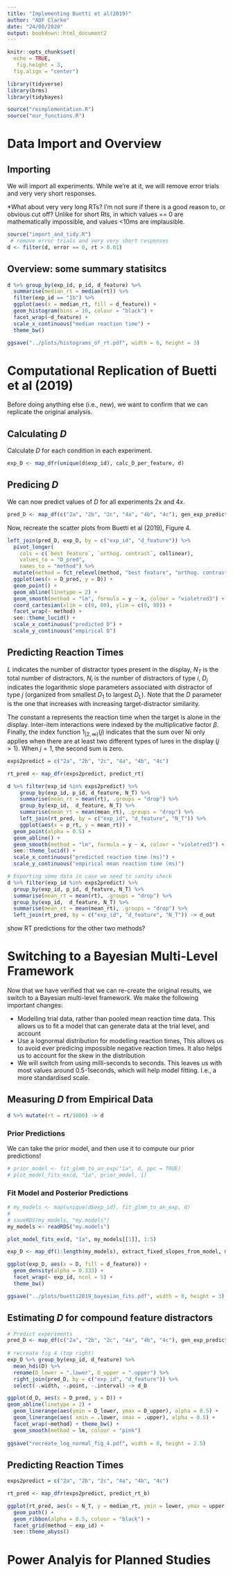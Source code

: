 ```yaml
---
title: "Implementing Buetti et al(2019)"
author: "ADF Clarke"
date: "24/08/2020"
output: bookdown::html_document2
---
```


```r
knitr::opts_chunk$set(
  echo = TRUE,
   fig.height = 3,
  fig.align = "center")

library(tidyverse)
library(brms)
library(tidybayes)

source("reimplementation.R")
source("our_functions.R")
```
# Data Import and Overview

## Importing

We will import all experiments. While we're at it, we will remove error trials and very very short responses.

*What about very very long RTs? I'm not sure if there is a good reason to, or obvious cut off? Unlike for short Rts, in which values == 0 are mathematically impossible, and values <10ms are implausible. 
  
```r
source("import_and_tidy.R")
 # remove error trials and very very short responses
d <- filter(d, error == 0, rt > 0.01)
```

## Overview: some summary statisitcs

```r
d %>% group_by(exp_id, p_id, d_feature) %>%
  summarise(median_rt = median(rt)) %>%
  filter(exp_id == "1b") %>%
  ggplot(aes(x = median_rt, fill = d_feature)) + 
  geom_histogram(bins = 10, colour = "black") + 
  facet_wrap(~d_feature) + 
  scale_x_continuous("median reaction time") +
  theme_bw()

ggsave("../plots/histograms_of_rt.pdf", width = 6, height = 3)
```

# Computational Replication of Buetti et al (2019)

Before doing anything else (i.e., new), we want to confirm that we can replicate the original analysis.

## Calculating $D$

Calculate $D$ for each condition in each experiment. 

```r
exp_D <- map_dfr(unique(d$exp_id), calc_D_per_feature, d)
```

## Predicing $D$

We can now predict values of $D$ for all experiments 2x and 4x. 

```r
pred_D <- map_df(c("2a", "2b", "2c", "4a", "4b", "4c"), gen_exp_predictions)
```
 
Now, recreate the scatter plots from Buetti et al (2019), Figure 4.

```r
left_join(pred_D, exp_D, by = c("exp_id", "d_feature")) %>%
  pivot_longer(
    cols = c(`best feature`, `orthog. contrast`, collinear),
    values_to = "D_pred",
    names_to = "method") %>%
  mutate(method = fct_relevel(method, "best feature", "orthog. contrast")) %>%
  ggplot(aes(x = D_pred, y = D)) +
  geom_point() + 
  geom_abline(linetype = 2) +
  geom_smooth(method = "lm", formula = y ~ x, colour = "violetred3") + 
  coord_cartesian(xlim = c(0, 80), ylim = c(0, 80)) + 
  facet_wrap(~ method) + 
  see::theme_lucid() + 
  scale_x_continuous("predicted D") + 
  scale_y_continuous("empirical D")
```

## Predicting Reaction Times

$L$ indicates the number of distractor types present in the display, $N_T$ is the total number of distractors, $N_i$ is the number of distractors of type $i$, $D_j$ indicates the logarithmic slope parameters associated with distractor of type $j$ (organized from smallest $D_1$ to largest $D_L$). Note that the $D$ parameter is the one that increases with increasing target-distractor similarity.

The constant a represents the reaction time when the target is alone in the display. Inter-item interactions were indexed by the multiplicative factor $\beta$. Finally, the index function $1_{[2, \infty)} (j)$ indicates that the sum over Ni only applies when there are at least two different types of lures in the display $(j > 1)$. When $j = 1$, the second sum is zero.

```r
exps2predict = c("2a", "2b", "2c", "4a", "4b", "4c")

rt_pred <- map_dfr(exps2predict, predict_rt)

d %>% filter(exp_id %in% exps2predict) %>%
	group_by(exp_id, p_id, d_feature, N_T) %>%
	summarise(mean_rt = mean(rt), .groups = "drop") %>%
	group_by(exp_id,  d_feature, N_T) %>%
	summarise(mean_rt = mean(mean_rt), .groups = "drop") %>%
	left_join(rt_pred, by = c("exp_id", "d_feature", "N_T")) %>% 
	ggplot(aes(x = p_rt, y = mean_rt)) + 
  geom_point(alpha = 0.5) + 
  geom_abline() + 
  geom_smooth(method = "lm", formula = y ~ x, colour = "violetred3") + 
  see::theme_lucid() +
  scale_x_continuous("predicted reaction time (ms)") +
  scale_y_continuous("empirical mean reaction time (ms)")

# Exporting some data in case we need to sanity check
d %>% filter(exp_id %in% exps2predict) %>%
  group_by(exp_id, p_id, d_feature, N_T) %>%
  summarise(mean_rt = mean(rt), .groups = "drop") %>%
  group_by(exp_id,  d_feature, N_T) %>%
  summarise(mean_rt = mean(mean_rt), .groups = "drop") %>%
  left_join(rt_pred, by = c("exp_id", "d_feature", "N_T")) -> d_out
```

<TODO> show RT predictions for the other two methods?

# Switching to a Bayesian Multi-Level Framework

Now that we have verified that we can re-create the original results, we switch to a Bayesian multi-level framework. We make the following important changes:

  - Modelling trial data, rather than pooled mean reaction time data. This allows us to fit a model that can generate data at the trial level, and account 
  - Use a lognormal distribution for modelling reaction times, This allows us to avoid ever predicing impossible negative reaction times. It also helps us to account for the skew in the distribution
  - We will switch from using milli-seconds to seconds. This leaves us with most values around 0.5-1seconds, which will help model fitting. I.e., a more standardised scale. 
  
## Measuring $D$ from Empirical Data

```r
d %>% mutate(rt = rt/1000) -> d
```

### Prior Predictions

We can take the prior model, and then use it to compute our prior predictions!

```r
# prior_model <- fit_glmm_to_an_exp("1a", d, ppc = TRUE)
# plot_model_fits_ex(d, "1a", prior_model, 1)
```

### Fit Model and Posterior Predictions

```r
# my_models <- map(unique(d$exp_id), fit_glmm_to_an_exp, d)
# 
# saveRDS(my_models, "my.models")
my_models <- readRDS("my.models")
```

```r
plot_model_fits_ex(d, "1a", my_models[[1]], 1:5)
```

```r
exp_D <- map_df(1:length(my_models), extract_fixed_slopes_from_model, my_models, df = d)

ggplot(exp_D, aes(x = D, fill = d_feature)) + 
  geom_density(alpha = 0.333) +
  facet_wrap(~ exp_id, ncol = 5) + 
  theme_bw()

ggsave("../plots/buetti2019_bayesian_fits.pdf", width = 8, height = 3)
```

## Estimating $D$ for compound feature distractors

```r
# Predict experiments
pred_D <- map_df(c("2a", "2b", "2c", "4a", "4b", "4c"), gen_exp_predictions_b, d)
 
# recreate fig 4 (top right)
exp_D %>% group_by(exp_id, d_feature) %>% 
  mean_hdi(D) %>%
  rename(D_lower = ".lower", D_upper = ".upper") %>% 
  right_join(pred_D, by = c("exp_id", "d_feature")) %>%
  select(-.width, -.point, -.interval) -> d_D 

ggplot(d_D, aes(x = D_pred, y = D)) + 
geom_abline(linetype = 2) + 
  geom_linerange(aes(ymin = D_lower, ymax = D_upper), alpha = 0.5) + 
  geom_linerange(aes( xmin = .lower, xmax = .upper), alpha = 0.5) + 
  facet_wrap(~method) + theme_bw() +
  geom_smooth(method = lm, colour = "pink")
 
ggsave("recreate_log_normal_fig_4.pdf", width = 8, height = 2.5)

```

## Predicting Reaction Times

```r
exps2predict = c("2a", "2b", "2c", "4a", "4b", "4c")

rt_pred <- map_dfr(exps2predict, predict_rt_b)

ggplot(rt_pred, aes(x = N_T, y = median_rt, ymin = lower, ymax = upper, fill = d_feature, colour = d_feature)) + 
  geom_path() + 
  geom_ribbon(alpha = 0.5, colour = "black") + 
  facet_grid(method ~ exp_id) + 
  see::theme_abyss()
```
# Power Analyis for Planned Studies
